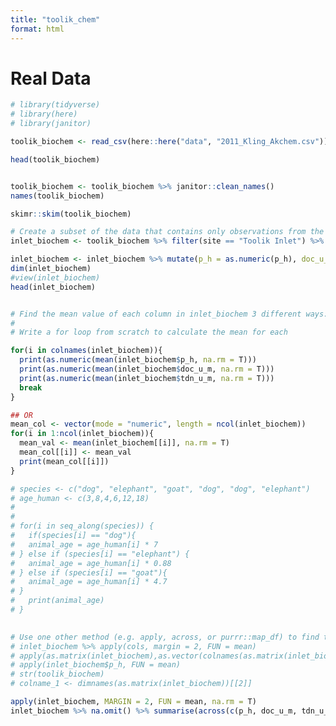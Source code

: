 ```yaml
---
title: "toolik_chem"
format: html
---
```


# Real Data 
```r
# library(tidyverse)
# library(here)
# library(janitor)

toolik_biochem <- read_csv(here::here("data", "2011_Kling_Akchem.csv"))

head(toolik_biochem)


toolik_biochem <- toolik_biochem %>% janitor::clean_names()
names(toolik_biochem)

skimr::skim(toolik_biochem)

```


```r
# Create a subset of the data that contains only observations from the “Toolik Inlet” site, and that only contains the variables (columns) for pH, dissolved organic carbon (DOC), and total dissolved nitrogen (TDN) (hint: see dplyr::select()). Store this subset as inlet_biochem. Make sure to look at the subset you’ve created.
inlet_biochem <- toolik_biochem %>% filter(site == "Toolik Inlet") %>% dplyr::select(p_h, doc_u_m, tdn_u_m)

inlet_biochem <- inlet_biochem %>% mutate(p_h = as.numeric(p_h), doc_u_m = as.numeric(doc_u_m), tdn_u_m =  as.numeric(tdn_u_m))
dim(inlet_biochem)
#view(inlet_biochem)
head(inlet_biochem)



```


```r
# Find the mean value of each column in inlet_biochem 3 different ways:
# 
# Write a for loop from scratch to calculate the mean for each

for(i in colnames(inlet_biochem)){
  print(as.numeric(mean(inlet_biochem$p_h, na.rm = T)))
  print(as.numeric(mean(inlet_biochem$doc_u_m, na.rm = T)))
  print(as.numeric(mean(inlet_biochem$tdn_u_m, na.rm = T)))
  break 
}

## OR
mean_col <- vector(mode = "numeric", length = ncol(inlet_biochem))
for(i in 1:ncol(inlet_biochem)){
  mean_val <- mean(inlet_biochem[[i]], na.rm = T)
  mean_col[[i]] <- mean_val
  print(mean_col[[i]])
}

# species <- c("dog", "elephant", "goat", "dog", "dog", "elephant")
# age_human <- c(3,8,4,6,12,18)
# 
# 
# for(i in seq_along(species)) {
#   if(species[i] == "dog"){
#   animal_age = age_human[i] * 7
# } else if (species[i] == "elephant") {
#   animal_age = age_human[i] * 0.88
# } else if (species[i] == "goat"){
#   animal_age = age_human[i] * 4.7
# }
#   print(animal_age)
# }

  
# Use one other method (e.g. apply, across, or purrr::map_df) to find the mean for each column.
# inlet_biochem %>% apply(cols, margin = 2, FUN = mean) 
# apply(as.matrix(inlet_biochem),as.vector(colnames(as.matrix(inlet_biochem))), FUN = mean )
# apply(inlet_biochem$p_h, FUN = mean)
# str(toolik_biochem)
# colname_1 <- dimnames(as.matrix(inlet_biochem))[[2]] 

apply(inlet_biochem, MARGIN = 2, FUN = mean, na.rm = T)
inlet_biochem %>% na.omit() %>% summarise(across(c(p_h, doc_u_m, tdn_u_m), mean))

```


